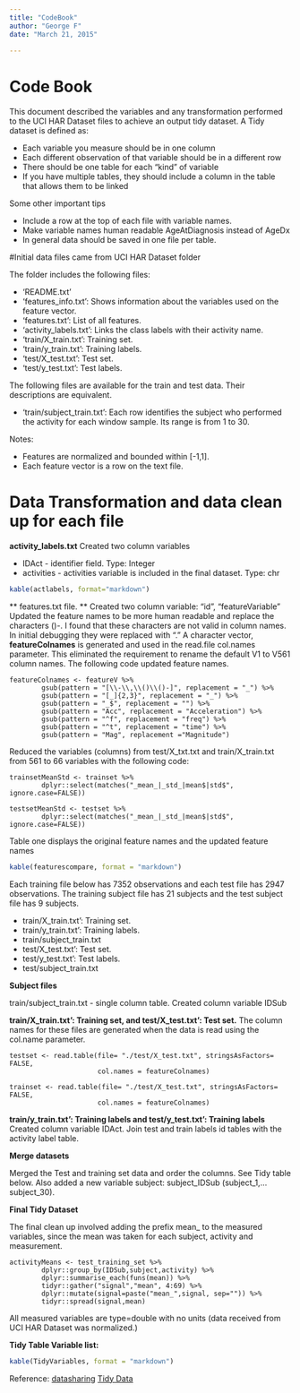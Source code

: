 ```yaml
---
title: "CodeBook"
author: "George F"
date: "March 21, 2015"
 
---
```

# Code Book

This document described the variables and any transformation performed to the UCI HAR Dataset files to achieve an output tidy dataset. A Tidy dataset is defined as:

* Each variable you measure should be in one column
* Each different observation of that variable should be in a different row
* There should be one table for each "kind" of variable
* If you have multiple tables, they should include a column in the table that allows them to be linked

Some other important tips

* Include a row at the top of each file with variable names.
* Make variable names human readable AgeAtDiagnosis instead of AgeDx
* In general data should be saved in one file per table.

#Initial data files came from UCI HAR Dataset folder

The folder includes the following files:

* 'README.txt'
*  'features_info.txt': Shows information about the variables used on the feature vector.
* 'features.txt': List of all features.
* 'activity_labels.txt': Links the class labels with their activity name.
* 'train/X_train.txt': Training set.
* 'train/y_train.txt': Training labels.
* 'test/X_test.txt': Test set.
* 'test/y_test.txt': Test labels.

The following files are available for the train and test data. Their descriptions are equivalent. 

* 'train/subject_train.txt': Each row identifies the subject who performed the activity for each window sample. Its range is from 1 to 30. 

Notes: 

- Features are normalized and bounded within [-1,1].
- Each feature vector is a row on the text file.

# Data Transformation and data clean up for each file

**activity_labels.txt**
Created two column variables

* IDAct - identifier field. Type: Integer
* activities - activities variable is included in the final dataset. Type: chr

```r
kable(actlabels, format="markdown")
```

** features.txt file. **
Created two column variable: "id", "featureVariable"
Updated the feature names to be more human readable and replace the characters ()-.  I found that these characters are not valid in column names. In initial debugging they were replaced with "." A character vector, __featureColnames__ is generated and used in the read.file col.names parameter. This eliminated the requirement to rename the default V1 to V561 column names. The following code updated feature names. 

```
featureColnames <- featureV %>%
        gsub(pattern = "[\\-\\,\\()\\()-]", replacement = "_") %>%
        gsub(pattern = "[_]{2,3}", replacement = "_") %>%
        gsub(pattern = "_$", replacement = "") %>%
        gsub(pattern = "Acc", replacement = "Acceleration") %>%
        gsub(pattern = "^f", replacement = "freq") %>%
        gsub(pattern = "^t", replacement = "time") %>%
        gsub(pattern = "Mag", replacement ="Magnitude")
```
Reduced the variables (columns) from test/X_txt.txt and train/X_train.txt from 561 to 66 variables with the following code:

```
trainsetMeanStd <- trainset %>%
        dplyr::select(matches("_mean_|_std_|mean$|std$", ignore.case=FALSE))
        
testsetMeanStd <- testset %>%
        dplyr::select(matches("_mean_|_std_|mean$|std$", ignore.case=FALSE))
```
Table one displays the original feature names and the updated feature names
 

```r
kable(featurescompare, format = "markdown")
```

Each training file below has 7352 observations and each test file has 2947 observations. The training subject file has 21 subjects and the test subject file has 9 subjects.

-  train/X_train.txt': Training set.
-  train/y_train.txt': Training labels.
-  train/subject_train.txt
-  test/X_test.txt': Test set.
-  test/y_test.txt': Test labels.
-  test/subject_train.txt

**Subject files**
 
train/subject_train.txt - single column table. Created column variable IDSub

**train/X_train.txt': Training set, and test/X_test.txt': Test set.**
The column names for these files are generated when the data is read using the 
col.name parameter. 
```
testset <- read.table(file= "./test/X_test.txt", stringsAsFactors= FALSE,
                      col.names = featureColnames)

trainset <- read.table(file= "./test/X_test.txt", stringsAsFactors= FALSE,
                      col.names = featureColnames)
```
**train/y_train.txt': Training labels and test/y_test.txt': Training labels**
Created column variable IDAct. Join test and train labels id tables with the activity label table.

**Merge datasets**

Merged the Test and training set data and order the columns. See Tidy table below. Also added a new variable subject: subject_IDSub (subject_1,...subject_30). 


**Final Tidy Dataset**

The final clean up involved adding the prefix mean_ to the measured variables, since the mean was taken for each subject, activity and measurement.  

```
activityMeans <- test_training_set %>%
        dplyr::group_by(IDSub,subject,activity) %>%
        dplyr::summarise_each(funs(mean)) %>%
        tidyr::gather("signal","mean", 4:69) %>%
        dplyr::mutate(signal=paste("mean_",signal, sep="")) %>%
        tidyr::spread(signal,mean) 
```
All measured variables are type=double with no units (data received from UCI HAR Dataset was normalized.)

**Tidy Table Variable list:**

```r
kable(TidyVariables, format = "markdown")
```

Reference: 
[datasharing](https://github.com/jtleek/datasharing)
[Tidy Data](http://vita.had.co.nz/papers/tidy-data.pdf)

 
